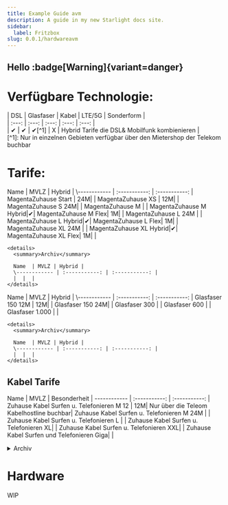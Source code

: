 ```yaml
---
title: Example Guide avm
description: A guide in my new Starlight docs site.
sidebar:
  label: Fritzbox
slug: 0.0.1/hardwareavm
---
```



## Hello :badge\[Warning]{variant=danger}

# Verfügbare Technologie:

| DSL | Glasfaser | Kabel | LTE/5G | Sonderform |\
| :---: | :---: | :---: | :---: | :---: |\
| ✔ | ✔ | ✔\[^1] | X | Hybrid Tarife die DSL& Mobilfunk kombienieren |\
\[^1]: Nur in einzelnen Gebieten verfügbar über den Mietershop der Telekom buchbar

# Tarife:

<Tabs>
  <TabItem label="DSL Tarife inkl. Hybrid">
    Name  | MVLZ | Hybrid |
    \------------ | :-----------: | :-----------: |
    MagentaZuhause Start | 24M| |
    MagentaZuhause XS | 12M| |
    MagentaZuhause S  24M| |
    MagentaZuhause M | |
    MagentaZuhause M Hybrid|✔|
    MagentaZuhause M Flex| 1M| |
    MagentaZuhause L 24M | |
    MagentaZuhause L Hybrid|✔|
    MagentaZuhause L Flex| 1M| |
    MagentaZuhause XL 24M | |
    MagentaZuhause XL Hybrid|✔|
    MagentaZuhause XL Flex| 1M| |

    <details>
      <summary>Archiv</summary>

      Name  | MVLZ | Hybrid |
      \------------ | :-----------: | :-----------: |
      |  |  |
    </details>
  </TabItem>

  <TabItem label="Glasfaser Tarife">
    Name  | MVLZ | Hybrid |
    \------------ | :-----------: | :-----------: |
    Glasfaser 150 12M | 12M| |
    Glasfaser 150 24M| |
    Glasfaser 300 | |
    Glasfaser 600 | |
    Glasfaser 1.000 | |

    <details>
      <summary>Archiv</summary>

      Name  | MVLZ | Hybrid |
      \------------ | :-----------: | :-----------: |
      |  |  |
    </details>
  </TabItem>

  ## Kabel Tarife

  Name  | MVLZ | Besonderheit |
  \------------ | :-----------: | :-----------: |
  Zuhause Kabel Surfen u. Telefonieren M 12 | 12M|  Nur über die Teleom Kabelhostline buchbar|
  Zuhause Kabel Surfen u. Telefonieren M  24M | |
  Zuhause Kabel Surfen u. Telefonieren L | |
  Zuhause Kabel Surfen u. Telefonieren XL|  |
  Zuhause Kabel Surfen u. Telefonieren XXL| |
  Zuhause Kabel Surfen und Telefonieren Giga| |

  <details>
    <summary>Archiv</summary>

    Name  | MVLZ | Hybrid |
    \------------ | :-----------: | :-----------: |
    |  |  |
  </details>
</Tabs>

# Hardware

WIP

<style />
